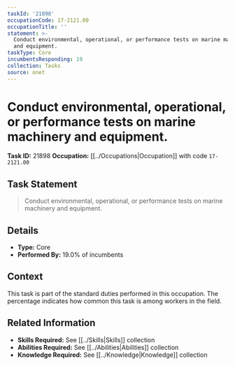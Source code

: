 ```yaml
---
taskId: '21898'
occupationCode: 17-2121.00
occupationTitle: ''
statement: >-
  Conduct environmental, operational, or performance tests on marine machinery
  and equipment.
taskType: Core
incumbentsResponding: 19
collection: Tasks
source: onet
---
```

# Conduct environmental, operational, or performance tests on marine machinery and equipment.

**Task ID:** 21898
**Occupation:** [[../Occupations|Occupation]] with code `17-2121.00`

## Task Statement

> Conduct environmental, operational, or performance tests on marine machinery and equipment.

## Details

- **Type:** Core
- **Performed By:** 19.0% of incumbents

## Context

This task is part of the standard duties performed in this occupation. The percentage indicates how common this task is among workers in the field.

## Related Information

- **Skills Required:** See [[../Skills|Skills]] collection
- **Abilities Required:** See [[../Abilities|Abilities]] collection
- **Knowledge Required:** See [[../Knowledge|Knowledge]] collection
